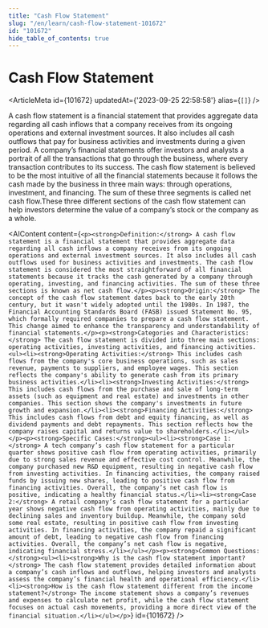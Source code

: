 ```yaml
---
title: "Cash Flow Statement"
slug: "/en/learn/cash-flow-statement-101672"
id: "101672"
hide_table_of_contents: true
---
```



# Cash Flow Statement

<ArticleMeta id={101672} updatedAt={'2023-09-25 22:58:58'} alias={`[]`} />
<div className='border-solid border-b border-t-0 my-4 border-[var(--ifm-color-gray-300)]' />

A cash flow statement is a financial statement that provides aggregate data regarding all cash inflows that a company receives from its ongoing operations and external investment sources. It also includes all cash outflows that pay for business activities and investments during a given period. A company’s financial statements offer investors and analysts a portrait of all the transactions that go through the business, where every transaction contributes to its success. The cash flow statement is believed to be the most intuitive of all the financial statements because it follows the cash made by the business in three main ways: through operations, investment, and financing. The sum of these three segments is called net cash flow.These three different sections of the cash flow statement can help investors determine the value of a company’s stock or the company as a whole.

<AIContent content={`<p><strong>Definition:</strong> A cash flow statement is a financial statement that provides aggregate data regarding all cash inflows a company receives from its ongoing operations and external investment sources. It also includes all cash outflows used for business activities and investments. The cash flow statement is considered the most straightforward of all financial statements because it tracks the cash generated by a company through operating, investing, and financing activities. The sum of these three sections is known as net cash flow.</p><p><strong>Origin:</strong> The concept of the cash flow statement dates back to the early 20th century, but it wasn't widely adopted until the 1980s. In 1987, the Financial Accounting Standards Board (FASB) issued Statement No. 95, which formally required companies to prepare a cash flow statement. This change aimed to enhance the transparency and understandability of financial statements.</p><p><strong>Categories and Characteristics:</strong> The cash flow statement is divided into three main sections: operating activities, investing activities, and financing activities.<ul><li><strong>Operating Activities:</strong> This includes cash flows from the company's core business operations, such as sales revenue, payments to suppliers, and employee wages. This section reflects the company's ability to generate cash from its primary business activities.</li><li><strong>Investing Activities:</strong> This includes cash flows from the purchase and sale of long-term assets (such as equipment and real estate) and investments in other companies. This section shows the company's investments in future growth and expansion.</li><li><strong>Financing Activities:</strong> This includes cash flows from debt and equity financing, as well as dividend payments and debt repayments. This section reflects how the company raises capital and returns value to shareholders.</li></ul></p><p><strong>Specific Cases:</strong><ul><li><strong>Case 1:</strong> A tech company’s cash flow statement for a particular quarter shows positive cash flow from operating activities, primarily due to strong sales revenue and effective cost control. Meanwhile, the company purchased new R&D equipment, resulting in negative cash flow from investing activities. In financing activities, the company raised funds by issuing new shares, leading to positive cash flow from financing activities. Overall, the company’s net cash flow is positive, indicating a healthy financial status.</li><li><strong>Case 2:</strong> A retail company’s cash flow statement for a particular year shows negative cash flow from operating activities, mainly due to declining sales and inventory buildup. Meanwhile, the company sold some real estate, resulting in positive cash flow from investing activities. In financing activities, the company repaid a significant amount of debt, leading to negative cash flow from financing activities. Overall, the company’s net cash flow is negative, indicating financial stress.</li></ul></p><p><strong>Common Questions:</strong><ul><li><strong>Why is the cash flow statement important?</strong> The cash flow statement provides detailed information about a company’s cash inflows and outflows, helping investors and analysts assess the company’s financial health and operational efficiency.</li><li><strong>How is the cash flow statement different from the income statement?</strong> The income statement shows a company’s revenues and expenses to calculate net profit, while the cash flow statement focuses on actual cash movements, providing a more direct view of the financial situation.</li></ul></p>`} id={101672} />
